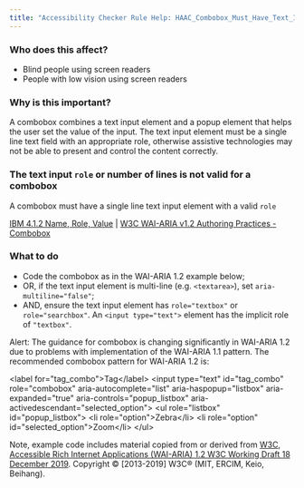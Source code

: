 ```yaml
---
title: "Accessibility Checker Rule Help: HAAC_Combobox_Must_Have_Text_Input"
---
```


<div className="toolHelp">
<Row>
<Column colLg={5} colMd={3} colSm={4} className="toolLeft">

### Who does this affect?

 * Blind people using screen readers
 * People with low vision using screen readers

### Why is this important?

A combobox combines a text input element and a popup element that helps the user set the value of the input. The text input element must be a single line text field with an appropriate role, otherwise assistive technologies may not be able to present and control the content correctly.

</Column>
<Column colLg={11} colMd={5} colSm={4} className="toolMain">

<div id="locLevel"></div>

### The text input `role` or number of lines is not valid for a combobox
A combobox must have a single line text input element with a valid `role`

[IBM 4.1.2 Name, Role, Value](http://www.ibm.com/able/guidelines/ci162/name_role_value.html) | [W3C WAI-ARIA v1.2 Authoring Practices - Combobox](https://www.w3.org/TR/wai-aria-1.2/#combobox)

<div id="locSnippet"></div>

### What to do

 * Code the combobox as in the WAI-ARIA 1.2 example below;
 * OR, if the text input element is multi-line (e.g. `<textarea>`), set `aria-multiline="false"`;
 * AND, ensure the text input element has `role="textbox"` or `role="searchbox"`. An `<input type="text">` element has the implicit role of `"textbox"`.

Alert: The guidance for combobox is changing significantly in WAI-ARIA 1.2 due to problems with implementation of the WAI-ARIA 1.1 pattern. The recommended combobox pattern for WAI-ARIA 1.2 is:

<CodeSnippet type="multi" light={true}> &lt;label for="tag_combo"&gt;Tag&lt;/label&gt;
  &lt;input type="text" id="tag_combo"
      role="combobox" aria-autocomplete="list"
      aria-haspopup="listbox" aria-expanded="true"
      aria-controls="popup_listbox" aria-activedescendant="selected_option"&gt;
   &lt;ul role="listbox" id="popup_listbox"&gt;
      &lt;li role="option"&gt;Zebra&lt;/li&gt;
      &lt;li role="option" id="selected_option"&gt;Zoom&lt;/li&gt;
   &lt;/ul&gt;</CodeSnippet>

Note, example code includes material copied from or derived from [W3C, Accessible Rich Internet Applications (WAI-ARIA) 1.2 W3C Working Draft 18 December 2019](https://www.w3.org/TR/wai-aria-1.2/#combobox). Copyright © [2013-2019] W3C® (MIT, ERCIM, Keio, Beihang).


</Column>
</Row>
</div>
